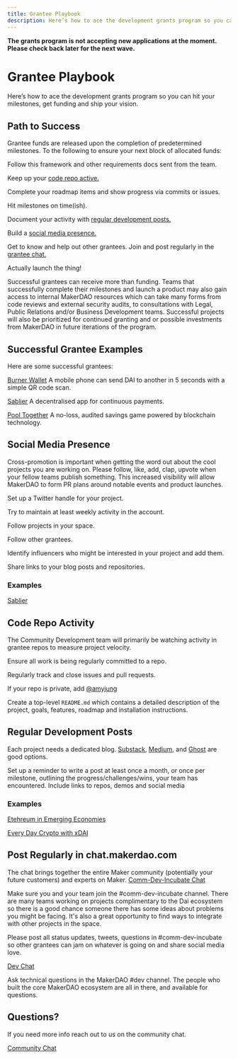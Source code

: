 ```yaml
---
title: Grantee Playbook
description: Here’s how to ace the development grants program so you can hit your milestones, get funding and ship your vision.
---
```


<StatusBanner warning>

**The grants program is not accepting new applications at the moment. Please check back later for the next wave.**

</StatusBanner>

# Grantee Playbook

Here’s how to ace the development grants program so you can hit your milestones, get funding and ship your vision.

## Path to Success

<Checklist>

Grantee funds are released upon the completion of predetermined milestones. To the following to ensure your next block of allocated funds:

Follow this framework and other requirements docs sent from the team.

Keep up your [code repo active.](/funding/development-grants/grantee-playbook#code-repo-activity)

Complete your roadmap items and show progress via commits or issues.

Hit milestones on time\(ish\).

Document your activity with [regular development posts.](/funding/development-grants/grantee-playbook#regular-dev-posts)

Build a [social media presence.](/funding/development-grants/grantee-playbook#social-media-presence)

Get to know and help out other grantees. Join and post regularly in the [grantee chat.](/funding/development-grants/grantee-playbook#post-regularly-in-chat-makerdao-com)

Actually launch the thing!

</Checklist>

Successful grantees can receive more than funding. Teams that successfully complete their milestones and launch a product may also gain access to internal MakerDAO resources which can take many forms from code reviews and external security audits, to consultations with Legal, Public Relations and/or Business Development teams. Successful projects will also be prioritized for continued granting and or possible investments from MakerDAO in future iterations of the program.

## Successful Grantee Examples

Here are some successful grantees:

<List>

[Burner Wallet](https://xdai.io/) A mobile phone can send DAI to another in 5 seconds with a simple QR code scan.

[Sablier](https://sablier.finance/) A decentralised app for continuous payments.

[Pool Together](https://www.pooltogether.com/) A no-loss, audited savings game powered by blockchain technology.

</List>

## Social Media Presence

Cross-promotion is important when getting the word out about the cool projects you are working on. Please follow, like, add, clap, upvote when your fellow teams publish something. This increased visibility will allow MakerDAO to form PR plans around notable events and product launches.

<Checklist>

Set up a Twitter handle for your project.

Try to maintain at least weekly activity in the account.

Follow projects in your space.

Follow other grantees.

Identify influencers who might be interested in your project and add them.

Share links to your blog posts and repositories.

</Checklist>

### Examples

[Sablier](https://twitter.com/sablierhq?lang=en)

## Code Repo Activity

The Community Development team will primarily be watching activity in grantee repos to measure project velocity.

<Checklist>

Ensure all work is being regularly committed to a repo.

Regularly track and close issues and pull requests.

If your repo is private, add [@amyjung](https://github.com/amyjung)

Create a top-level `README.md` which contains a detailed description of the project, goals, features, roadmap and installation instructions.

</Checklist>

## Regular Development Posts

Each project needs a dedicated blog. [Substack,](https://substack.com/) [Medium,](https://www.medium.com) and [Ghost](https://ghost.org/) are good options.

Set up a reminder to write a post at least once a month, or once per milestone, outlining the progress/challenges/wins, your team has encountered. Include links to repos, demos and social media

### Examples

[Etehreum in Emerging Economies](https://medium.com/gitcoin/ethereum-in-emerging-economies-b235f8dac2f2)

[Every Day Crypto with xDAI](https://medium.com/daipos/every-day-crypto-with-xdai-a832b051a65)

## Post Regularly in chat.makerdao.com

The chat brings together the entire Maker community \(potentially your future customers\) and experts on Maker.
[Comm-Dev-Incubate Chat](https://chat.makerdao.com/group/comm-dev-incubate)

Make sure you and your team join the \#comm-dev-incubate channel. There are many teams working on projects complimentary to the Dai ecosystem so there is a good chance someone there has some ideas about problems you might be facing. It's also a great opportunity to find ways to integrate with other projects in the space.

Please post all status updates, tweets, questions in \#comm-dev-incubate so other grantees can jam on whatever is going on and share social media love.

[Dev Chat](https://chat.makerdao.com/channel/dev)

Ask technical questions in the MakerDAO \#dev channel. The people who built the core MakerDAO ecosystem are all in there, and available for questions.

## Questions?

If you need more info reach out to us on the community chat.

[Community Chat](https://chat.makerdao.com/channel/community-development)


<!--
## Apply for a Grant

Ready to submit your application for a development grant?

[Submit application](/funding/development-grants/development-grants-info)
-->
